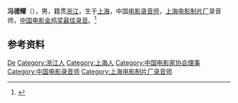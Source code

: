 '''冯德耀'''（{{bd|1933年|10月|}}），男，籍贯[[浙江|浙江]]，生于[[上海|上海]]，中国[[电影录音师|电影录音师]]，[[上海电影制片厂|上海电影制片厂]]录音师，[[中国电影金鸡奖最佳录音|中国电影金鸡奖最佳录音]]。<ref>{{Cite book|title=中国电影电视艺术家辞典|author=何厚桢主编|publisher=中国学术期刊（光盘版）电子杂志社|year=2007|isbn=|location=北京|pages=}}</ref>

== 参考资料 ==
{{reflist}}

{{中国人物小作品}}
{{中国电影金鸡奖最佳录音}}
{{Navboxes
| title  = 冯德耀在[[中国电影家协会|中国电影家协会]]的职务
| list1  =
{{中国电影家协会第五届理事会}}
}}

{{Authority control}}
{{DEFAULTSORT:Feng冯}}
[[Category:冯姓|De]]
[[Category:浙江人|Category:浙江人]]
[[Category:上海人|Category:上海人]]
[[Category:中国电影家协会理事|Category:中国电影家协会理事]]
[[Category:中国电影录音师|Category:中国电影录音师]]
[[Category:上海电影制片厂录音师|Category:上海电影制片厂录音师]]
